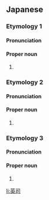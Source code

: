 ==Japanese==

===Etymology 1===
{{ja-kanjitab|えい|じ}}

====Pronunciation====
{{ja-pron|えいじ}}

====Proper noun====
{{ja-pos|proper|えいじ}}

# {{given name|male|lang=ja|sort=えいじ}}

===Etymology 2===
{{ja-kanjitab|ひで|し}}

====Pronunciation====
{{ja-pron|ひでし}}

====Proper noun====
{{ja-pos|proper|ひでし}}

# {{given name|male|lang=ja}}

===Etymology 3===
{{ja-kanjitab|ひで|じ}}

====Pronunciation====
{{ja-pron|ひでじ}}

====Proper noun====
{{ja-pos|proper|ひでじ}}

# {{given name|male|lang=ja}}

[[li:英司]]